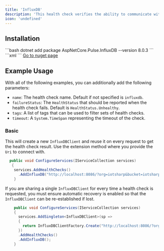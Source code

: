 ```yaml
---
title: 'InfluxDB'
description: 'This health check verifies the ability to communicate with a InfluxDB server.'
icon: 'undefined'
---
```


## Installation

<Tabs>
  <Tab title=".NET CLI">
    ```bash
    dotnet add package AspNetCore.Pulse.InfluxDB --version 8.0.3
    ```
  </Tab>
  <Tab title="Package Reference">
    ```xml
    <PackageReference Include="AspNetCore.Pulse.InfluxDB" Version="8.0.3" />
    ```
  </Tab>
  <Tab title="Nuget">
    <a href="https://www.nuget.org/packages/AspNetCore.Pulse.InfluxDB/" target="_blank">Go to nuget page</a>
  </Tab>
</Tabs>


## Example Usage

With all of the following examples, you can additionally add the following parameters:

* `name`: The health check name. Default if not specified is `influxdb`.
* `failureStatus`: The `HealthStatus` that should be reported when the health check fails. Default is `HealthStatus.Unhealthy`.
* `tags`: A list of tags that can be used to filter sets of health checks.
* `timeout`: A `System.TimeSpan` representing the timeout of the check.

### Basic

This will create a new `InfluxDBClient` and reuse it on every request to get the health check result. Use
the extension method where you provide the `Uri` to connect with.

```csharp
  public void ConfigureServices(IServiceCollection services)
   {
    services.AddHealthChecks()
      .AddInfluxDB("http://localhost:8086/?org=iotsharp&bucket=iotsharp-bucket&token=iotsharp-token");
    }
```

If you are sharing a single `InfluxDBClient` for every time a health check is requested,
you must ensure automatic recovery is enabled so that the `InfluxDBClient` can be re-established if lost.

```csharp
    public void ConfigureServices(IServiceCollection services)
    {
      services.AddSingleton<InfluxDBClient>(sp =>
      {
        return InfluxDBClientFactory.Create("http://localhost:8086/?org=iotsharp&bucket=iotsharp-bucket&token=iotsharp-token");
      })
      .AddHealthChecks()
      .AddInfluxDB();
    }
```

